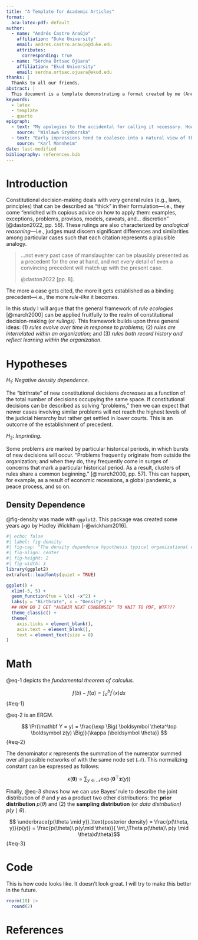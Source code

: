 ```yaml
---
title: "A Template for Academic Articles"
format:
  aca-latex-pdf: default
author: 
  - name: "Andrés Castro Araújo"
    affiliation: "Duke University"
    email: andres.castro.araujo@duke.edu
    attributes:
      corresponding: true
  - name: "Sèrdna Ortsac Ojùara"
    affiliation: "Ekud University"
    email: serdna.ortsac.ojuara@ekud.edu
thanks: |
  Thanks to all our friends.
abstract: |
  This document is a template demonstrating a format created by me (Andrés). Lorem ipsum dolor sit amet, consectetur adipiscing elit, sed do eiusmod tempor incididunt ut labore et dolore magna aliqua. Ut enim ad minim veniam, quis nostrud exercitation ullamco laboris nisi ut aliquip ex ea commodo consequat. Duis aute irure dolor in reprehenderit in voluptate velit esse cillum dolore eu fugiat nulla pariatur. Excepteur sint occaecat cupidatat non proident, sunt in culpa qui officia deserunt mollit anim id est laborum. This is one last sentence.
keywords: 
  - latex
  - template
  - quarto
epigraph:
  - text: "My apologies to the accidental for calling it necessary. However, apologies to necessity if I happen to be wrong."
    source: "Wislawa Szymborska"
  - text: "Early impressions tend to coalesce into a natural view of the world. All later experiences then tend to receive their meaning from this original set, whether they appear as that set’s verification and fulfillment or as its negation and antithesis."
    source: "Karl Mannheim"
date: last-modified
bibliography: references.bib
---
```


# Introduction

Constitutional decision-making deals with very general rules (e.g., laws, principles) that can be described as "thick" in their formulation---i.e., they come "enriched with copious advice on how to apply them: examples, exceptions, problems, provisos, models, caveats, and... discretion" [@daston2022, pp. 56]. These rulings are also characterized by *analogical reasoning---*i.e., judges must discern significant differences and similarities among particular cases such that each citation represents a plausible analogy.

> ...not every past case of manslaughter can be plausibly presented as a precedent for the one at hand, and not every detail of even a convincing precedent will match up with the present case.
>
> @daston2022 [pp. 8].

The more a case gets cited, the more it gets established as a binding precedent---i.e., the more *rule-like* it becomes.

In this study I will argue that the general framework of *rule ecologies* [@march2000] can be applied fruitfully to the realm of constitutional decision-making (or *rulings)*. This framework builds upon three general ideas: (1) *rules evolve over time in response to problems;* (2) *rules are interrelated within an organization;* and (3) *rules both record history and reflect learning within the organization.*

# Hypotheses

$H_1:$ *Negative density dependence.*

The "birthrate" of new constitutional decisions *decreases* as a function of the total number of decisions occupying the same space. If constitutional decisions can be described as solving "problems," then we can expect that newer cases involving similar problems will not reach the highest levels of the judicial hierarchy but rather get settled in lower courts. This is an outcome of the establishment of precedent.

$H_2:$ *Imprinting.*

Some problems are marked by particular historical periods, in which bursts of new decisions will occur. "Problems frequently originate from outside the organization; and when they do, they frequently come in surges of concerns that mark a particular historical period. As a result, clusters of rules share a common beginning." [@march2000, pp. 57]. This can happen, for example, as a result of economic recessions, a global pandemic, a peace process, and so on.

## Density Dependence

@fig-density was made with `ggplot2`. This package was created some years ago by Hadley Wickham [-@wickham2016].

```r
#| echo: false
#| label: fig-density
#| fig-cap: "The density dependence hypothesis typical organizational ecology [e.g., @hannan1977]."
#| fig-align: center
#| fig-height: 2
#| fig-width: 3
library(ggplot2)
extrafont::loadfonts(quiet = TRUE)

ggplot() +
  xlim(-5, 5) +
  geom_function(fun = \(x) -x^2) +
  labs(y = "Birthrate", x = "Density") + 
  ## HOW DO I GET "AVENIR NEXT CONDENSED" TO KNIT TO PDF, WTF???
  theme_classic() +
  theme(
    axis.ticks = element_blank(), 
    axis.text = element_blank(), 
    text = element_text(size = 8)
)
```

# Math

@eq-1 depicts the *fundamental theorem of calculus.*

$$
f(b) - f(a) = \int_a^b f^\prime (x) dx
$$ {#eq-1}

@eq-2 is an ERGM.

$$
\Pr(\mathbf Y = y)  = \frac{\exp \Big( 
\boldsymbol \theta^\top \boldsymbol z(y) \Big)}{\kappa (\boldsymbol \theta)} 
$$ {#eq-2}

The denominator $\kappa$ represents the summation of the numerator summed over all possible networks of with the same node set $(\mathcal N)$. This normalizing constant can be expressed as follows:

$$
\kappa(\boldsymbol \theta) = \sum_{y \in \mathcal N} \exp \Big(\boldsymbol \theta^\top \boldsymbol z(y) \Big)
$$

Finally, @eq-3 shows how we can use Bayes' rule to describe the joint distribution of $\theta$ and $y$ as a product two other distributions: the **prior distribution** $p(\theta)$ and (2) the **sampling distribution** (or *data distribution)* $p(y \mid \theta)$.

$$
\underbrace{p(\theta \mid y)}_\text{posterior density} = \frac{p(\theta, y)}{p(y)} = \frac{p(\theta)\ p(y\mid \theta)}{ \int_\Theta p(\theta)\ p(y \mid \theta)d\theta}$$ {#eq-3}

# Code

This is how code looks like. It doesn't look great. I will try to make this better in the future.

```r
rnorm(10) |> 
  round(2)
```

# References
